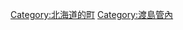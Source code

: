 {{Commonscat|Nanae, Hokkaido}}
{{Catmore}}

{{DEFAULTSORT:Nanae}}
[[Category:北海道的町|Category:北海道的町]]
[[Category:渡島管內|Category:渡島管內]]